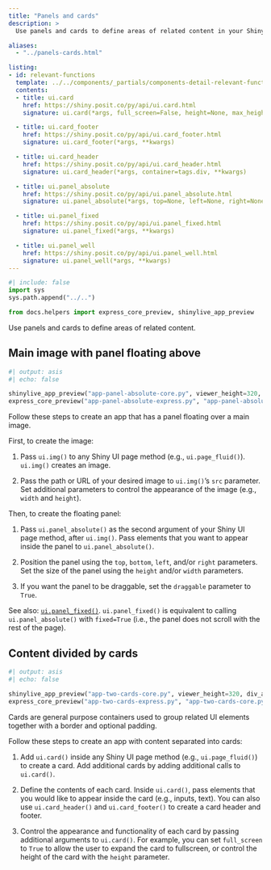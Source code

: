 ```yaml
---
title: "Panels and cards"
description: >
  Use panels and cards to define areas of related content in your Shiny app.

aliases:
  - "../panels-cards.html"

listing:
- id: relevant-functions
  template: ../../components/_partials/components-detail-relevant-functions.ejs
  contents:
  - title: ui.card
    href: https://shiny.posit.co/py/api/ui.card.html
    signature: ui.card(*args, full_screen=False, height=None, max_height=None, min_height=None, fill=True, class_=None, **kwargs)

  - title: ui.card_footer
    href: https://shiny.posit.co/py/api/ui.card_footer.html
    signature: ui.card_footer(*args, **kwargs)

  - title: ui.card_header
    href: https://shiny.posit.co/py/api/ui.card_header.html
    signature: ui.card_header(*args, container=tags.div, **kwargs)

  - title: ui.panel_absolute
    href: https://shiny.posit.co/py/api/ui.panel_absolute.html
    signature: ui.panel_absolute(*args, top=None, left=None, right=None, bottom=None, width=None, height=None, draggable=False, fixed=False, cursor='auto', **kwargs)

  - title: ui.panel_fixed
    href: https://shiny.posit.co/py/api/ui.panel_fixed.html
    signature: ui.panel_fixed(*args, **kwargs)

  - title: ui.panel_well
    href: https://shiny.posit.co/py/api/ui.panel_well.html
    signature: ui.panel_well(*args, **kwargs)
---
```


```python
#| include: false
import sys
sys.path.append("../..")

from docs.helpers import express_core_preview, shinylive_app_preview
```

Use panels and cards to define areas of related content.

:::{#relevant-functions}
:::

:::{.border-bottom .blue .mt-6 .mb-5}
:::

## Main image with panel floating above

:::{.column-screen-inset-right style="max-width:800px;"}
```python
#| output: asis
#| echo: false

shinylive_app_preview("app-panel-absolute-core.py", viewer_height=320, div_attrs=".p-0")
express_core_preview("app-panel-absolute-express.py", "app-panel-absolute-core.py")
```
:::

Follow these steps to create an app that has a panel floating over a main image.

First, to create the image:

  1. Pass `ui.img()` to any Shiny UI page method (e.g., `ui.page_fluid()`). `ui.img()` creates an image.

  2. Pass the path or URL of your desired image to `ui.img()`'s `src` parameter. Set additional parameters to control the appearance of the image (e.g., `width` and `height`).

Then, to create the floating panel:

  1. Pass `ui.panel_absolute()` as the second argument of your Shiny UI page method, after `ui.img()`. Pass elements that you want to appear inside the panel to `ui.panel_absolute()`.

  2. Position the panel using the `top`, `bottom`, `left`, and/or `right` parameters. Set the size of the panel using the `height` and/or `width` parameters.

  3. If you want the panel to be draggable, set the `draggable` parameter to `True`.

See also: [`ui.panel_fixed()`](https://shiny.posit.co/py/api/ui.panel_fixed.html). `ui.panel_fixed()` is equivalent to calling `ui.panel_absolute()` with `fixed=True` (i.e., the panel does not scroll with the rest of the page).

:::{.border-bottom .blue .my-5}
:::

## Content divided by cards

:::{.column-screen-inset-right style="max-width:800px;"}
```python
#| output: asis
#| echo: false

shinylive_app_preview("app-two-cards-core.py", viewer_height=320, div_attrs=".p-0")
express_core_preview("app-two-cards-express.py", "app-two-cards-core.py")
```
:::

Cards are general purpose containers used to group related UI elements together with a border and optional padding.

Follow these steps to create an app with content separated into cards:

  1. Add `ui.card()` inside any Shiny UI page method (e.g., `ui.page_fluid()`) to create a card. Add additional cards by adding additional calls to `ui.card()`.

  2. Define the contents of each card. Inside `ui.card()`, pass elements that you would like to appear inside the card (e.g., inputs, text). You can also use `ui.card_header()` and `ui.card_footer()` to create a card header and footer.

  3. Control the appearance and functionality of each card by passing additional  arguments to `ui.card()`. For example, you can set `full_screen` to `True` to allow the user to expand the card to fullscreen, or control the height of the card with the `height` parameter.

